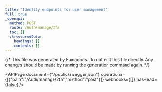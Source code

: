 ```yaml
---
title: "Identity endpoints for user management"
full: true
_openapi:
  method: POST
  route: /Auth/manage/2fa
  toc: []
  structuredData:
    headings: []
    contents: []
---
```


{/* This file was generated by Fumadocs.
Do not edit this file directly. Any changes should be made by running the generation command again. */}

<APIPage document={"./public/swagger.json"} operations={[{"path":"/Auth/manage/2fa","method":"post"}]} webhooks={[]} hasHead={false} />